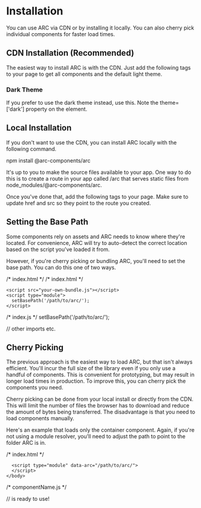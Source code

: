 # Installation

You can use ARC via CDN or by installing it locally. You can also cherry pick individual components for faster load times.

## CDN Installation (Recommended)

The easiest way to install ARC is with the CDN.
Just add the following tags to your page to get all components and the default light theme.

<Canvas>
  <link rel="stylesheet" href="link-to-arc-repository/dist/themes/index.css">
  <link rel="stylesheet" href="link-to-arc-repository/dist/themes/light.css">
  <script type="module" src="link-to-arc-repository/dist/arc.js"></script>
</Canvas>

### Dark Theme

If you prefer to use the dark theme instead, use this. Note the theme=['dark'] property on the <arc-container> element.

<Canvas>
  <link rel="stylesheet" href="link-to-arc-repository/dist/themes/dark.css">
  <script type="module" src="link-to-arc-repository/dist/arc.js"></script>

  <arc-container theme='dark'></arc-container>
</Canvas>

## Local Installation

If you don't want to use the CDN, you can install ARC locally with the following command.

npm install @arc-components/arc

It's up to you to make the source files available to your app.
One way to do this is to create a route in your app called /arc that serves static files from node_modules/@arc-components/arc.

Once you've done that, add the following tags to your page. Make sure to update href and src so they point to the route you created.

<Canvas>
  <link rel="stylesheet" href="/arc/dist/themes/light.css">
  <script type="module" src="/arc/dist/arc.js"></script>
</Canvas>

## Setting the Base Path

Some components rely on assets and ARC needs to know where they're located.
For convenience, ARC will try to auto-detect the correct location based on the script you've loaded it from.

However, if you're cherry picking or bundling ARC, you'll need to set the base path. You can do this one of two ways.

<!-- Option 1: the data-arc attribute -->
<Canvas>
  /* index.html */
  <head>
    <script src='your-own-bundle.js' data-arc='/path/to/arc/'></script>
  </head>
</Canvas>

<!-- Option 2: the setBasePath() method -->
<Canvas>
  /* index.html */
  <body>
    <arc-container></arc-container>

    <script src="your-own-bundle.js"></script>
    <script type="module">
      setBasePath('/path/to/arc/');
    </script>
  </body>
</Canvas>

<Canvas>
  /* index.js */
  setBasePath('/path/to/arc/');

  // other imports etc.
</Canvas>

## Cherry Picking

The previous approach is the easiest way to load ARC, but that isn't always efficient.
You'll incur the full size of the library even if you only use a handful of components.
This is convenient for prototyping, but may result in longer load times in production.
To improve this, you can cherry pick the components you need.

Cherry picking can be done from your local install or directly from the CDN.
This will limit the number of files the browser has to download and reduce the amount of bytes being transferred.
The disadvantage is that you need to load components manually.

Here's an example that loads only the container component.
Again, if you're not using a module resolver, you'll need to adjust the path to point to the folder ARC is in.

<Canvas>
  /* index.html */
    <body>
      <arc-container></arc-container>

      <script type="module" data-arc="/path/to/arc/">
      </script>
    </body>
</Canvas>

<Canvas>
  /* componentName.js */

  // <arc-container> is ready to use!
</Canvas>
